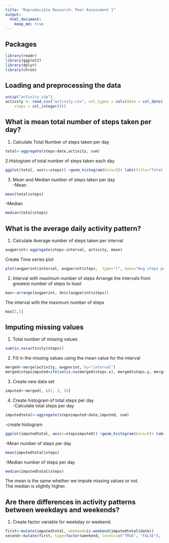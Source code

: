 ```yaml
---
title: "Reproducible Research: Peer Assessment 1"
output: 
  html_document:
    keep_md: true
---
```

## Packages
```r
library(readr)
library(ggplot2)
library(dplyr)
library(chron)
```


## Loading and preprocessing the data

```r
unzip("activity.zip")
activity <- read_csv("activity.csv", col_types = cols(date = col_date(format = "%Y-%m-%d"), 
    steps = col_integer()))
```



## What is mean total number of steps taken per day?

1. Calculate Total Number of steps taken per day
```r
total<-aggregate(steps~date,activity, sum)
```

2.Histogram of total number of steps taken each day
```r
ggplot(total, aes(x=steps)) +geom_histogram(bins=5)+ labs(title="Total Steps Per Day", x="Steps", y="Frequency")
```

3. Mean and Median number of steps taken per day  
-Mean
```r
mean(total$steps)
```
-Median
```r
median(total$steps)
```


## What is the average daily activity pattern?
1. Calculate Average number of steps taken per interval
```r
avgperint<-aggregate(steps~interval, activity, mean)
```
Create Time series plot
```r
plot(avgperint$interval, avgperint$steps,  type="l", main="Avg steps per interval", xlab="interval", ylab="steps")
```  

2. Interval with maximum number of steps
Arrange the intervals from greatest number of steps to least
```r
max<-arrange(avgperint, desc(avgperint$steps))
```
The interval with the maximum number of steps
```r
max[1,1]
```



## Imputing missing values  
1. Total number of missing values
```r
sum(is.na(activity$steps))
```  
2. Fill in the missing values using the mean value for the interval
```r
merged<-merge(activity, avgperint, by="interval")
merged$stepsimputed=ifelse(is.na(merged$steps.x), merged$steps.y, merged$steps.x)
```  
3. Create new data set
```r
imputed<-merged[, c(1, 3, 5)]
```  
4. Create histogram of total steps per day  
-Calculate total steps per day
```r
imputedtotal<-aggregate(stepsimputed~date,imputed, sum)
```  
-create histogram
```r
ggplot(imputedtotal, aes(x=stepsimputed)) +geom_histogram(bins=5)+ labs(title="Total Steps Per Day",subtitle="Uses average number of steps for interval for missing values", x="Steps", y="Frequency")
```    

-Mean number of steps per day
```r
mean(imputedtotal$steps)
```  
-Median number of steps per day
```r
median(imputedtotal$steps)
```  
The mean is the same whether we impute missing values or not.  
The median is slightly higher.  

## Are there differences in activity patterns between weekdays and weekends?  
1. Create factor variable for weekday or weekend.  
```r
first<-mutate(imputedtotal, weekend=is.weekend(imputedtotal$date)) 
second<-mutate(first, type=factor(weekend, levels=c("TRUE", "FALSE"), labels=c("weekend", "weekday")))
```


